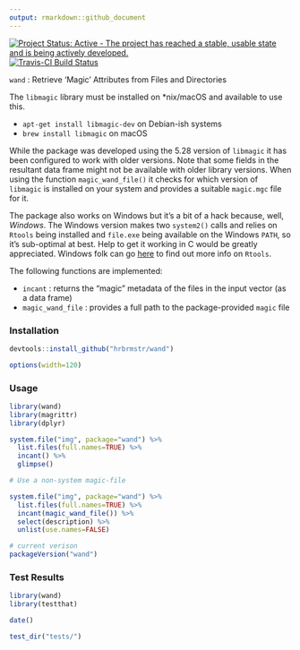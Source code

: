 ```yaml
---
output: rmarkdown::github_document
---
```

[![Project Status: Active - The project has reached a stable, usable state and is being actively developed.](http://www.repostatus.org/badges/0.1.0/active.svg)](http://www.repostatus.org/#active) 
[![Travis-CI Build Status](https://travis-ci.org/hrbrmstr/wand.svg?branch=master)](https://travis-ci.org/hrbrmstr/wand) 

`wand` : Retrieve 'Magic' Attributes from Files and Directories

The `libmagic` library must be installed on *nix/macOS and available to use this. 

- `apt-get install libmagic-dev` on Debian-ish systems
- `brew install libmagic` on macOS

While the package was developed using the 5.28 version of `libmagic` it has been configured to work with older versions. Note that some fields in the resultant data frame might not be available with older library versions. When using the function `magic_wand_file()` it checks for which version of `libmagic` is installed on your system and provides a suitable `magic.mgc` file for it.

The package also works on Windows but it's a bit of a hack because, well, _Windows_. The Windows version makes two `system2()` calls and relies on `Rtools` being installed and `file.exe` being available on the Windows `PATH`, so it's sub-optimal at best. Help to get it working in C would be greatly appreciated. Windows folk can go [here](https://github.com/stan-dev/rstan/wiki/Install-Rtools-for-Windows) to find out more info on `Rtools`.

The following functions are implemented:

- `incant` : returns the "magic" metadata of the files in the input vector (as a data frame)
- `magic_wand_file` : provides a full path to the package-provided `magic` file

### Installation

```r
devtools::install_github("hrbrmstr/wand")
```

```r
options(width=120)
```

### Usage

```r
library(wand)
library(magrittr)
library(dplyr)

system.file("img", package="wand") %>% 
  list.files(full.names=TRUE) %>% 
  incant() %>% 
  glimpse()

# Use a non-system magic-file

system.file("img", package="wand") %>% 
  list.files(full.names=TRUE) %>% 
  incant(magic_wand_file()) %>% 
  select(description) %>% 
  unlist(use.names=FALSE)

# current verison
packageVersion("wand")

```

### Test Results

```r
library(wand)
library(testthat)

date()

test_dir("tests/")
```

